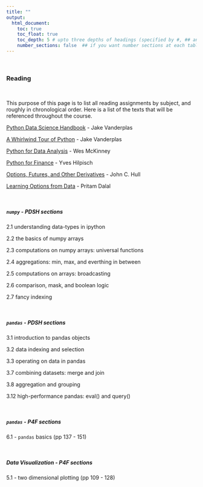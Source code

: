 ```yaml
---
title: ""
output:
  html_document:
    toc: true
    toc_float: true
    toc_depth: 5 # upto three depths of headings (specified by #, ## and ###)
    number_sections: false  ## if you want number sections at each table header
---
```


&nbsp;

### **Reading**

&nbsp;

This purpose of this page is to list all reading assignments by subject, and roughly in chronological order.  Here is a list of the texts that will be referenced throughout the course.


[Python Data Science Handbook](https://jakevdp.github.io/PythonDataScienceHandbook/) - Jake Vanderplas


[A Whirlwind Tour of Python](https://jakevdp.github.io/WhirlwindTourOfPython/) - Jake Vanderplas

[Python for Data Analysis](python_for_data_analysis.pdf.pdf) - Wes McKinney

[Python for Finance](python_for_finance.pdf) - Yves Hilpisch

[Options, Futures, and Other Derivatives](hull_9th_edition.pdf) - John C. Hull

[Learning Options from Data](https://pritamdalal.github.io/lod_book/) - Pritam Dalal


&nbsp;

##### `numpy` - PDSH sections

2.1 understanding data-types in ipython

2.2 the basics of numpy arrays

2.3 computations on numpy arrays: universal functions

2.4 aggregations: min, max, and everthing in between

2.5 computations on arrays: broadcasting

2.6 comparison, mask, and boolean logic

2.7 fancy indexing

&nbsp;

##### `pandas` - PDSH sections

3.1 introduction to pandas objects

3.2 data indexing and selection

3.3 operating on data in pandas

3.7 combining datasets: merge and join

3.8 aggregation and grouping

3.12 high-performance pandas: eval() and query()


&nbsp;

##### `pandas` - P4F sections

6.1 - `pandas` basics (pp 137 - 151)


&nbsp;

##### Data Visualization - P4F sections

5.1 - two dimensional plotting (pp 109 - 128)
